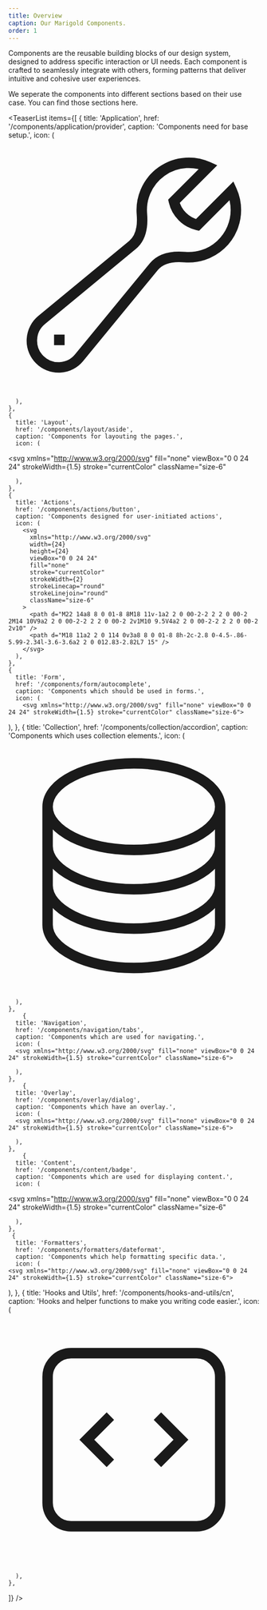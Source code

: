 ```yaml
---
title: Overview
caption: Our Marigold Components.
order: 1
---
```


Components are the reusable building blocks of our design system, designed to address specific interaction or UI needs. Each component is crafted to seamlessly integrate with others, forming patterns that deliver intuitive and cohesive user experiences.

We seperate the components into different sections based on their use case. You can find those sections here.

<TeaserList
  items={[
    {
      title: 'Application',
      href: '/components/application/provider',
      caption: 'Components need for base setup.',
      icon: (
        <svg xmlns="http://www.w3.org/2000/svg" fill="none" viewBox="0 0 24 24" strokeWidth={1.5} stroke="currentColor" className="size-6">
            <path strokeLinecap="round" strokeLinejoin="round" d="M21.75 6.75a4.5 4.5 0 0 1-4.884 4.484c-1.076-.091-2.264.071-2.95.904l-7.152 8.684a2.548 2.548 0 1 1-3.586-3.586l8.684-7.152c.833-.686.995-1.874.904-2.95a4.5 4.5 0 0 1 6.336-4.486l-3.276 3.276a3.004 3.004 0 0 0 2.25 2.25l3.276-3.276c.256.565.398 1.192.398 1.852Z" />
            <path strokeLinecap="round" strokeLinejoin="round" d="M4.867 19.125h.008v.008h-.008v-.008Z" />
            </svg>

      ),
    },
    {
      title: 'Layout',
      href: '/components/layout/aside',
      caption: 'Components for layouting the pages.',
      icon: (

<svg
  xmlns="http://www.w3.org/2000/svg"
  fill="none"
  viewBox="0 0 24 24"
  strokeWidth={1.5}
  stroke="currentColor"
  className="size-6"
>
  <path
    strokeLinecap="round"
    strokeLinejoin="round"
    d="M2.25 7.125C2.25 6.504 2.754 6 3.375 6h6c.621 0 1.125.504 1.125 1.125v3.75c0 .621-.504 1.125-1.125 1.125h-6a1.125 1.125 0 0 1-1.125-1.125v-3.75ZM14.25 8.625c0-.621.504-1.125 1.125-1.125h5.25c.621 0 1.125.504 1.125 1.125v8.25c0 .621-.504 1.125-1.125 1.125h-5.25a1.125 1.125 0 0 1-1.125-1.125v-8.25ZM3.75 16.125c0-.621.504-1.125 1.125-1.125h5.25c.621 0 1.125.504 1.125 1.125v2.25c0 .621-.504 1.125-1.125 1.125h-5.25a1.125 1.125 0 0 1-1.125-1.125v-2.25Z"
  />
</svg>

      ),
    },
    {
      title: 'Actions',
      href: '/components/actions/button',
      caption: 'Components designed for user-initiated actions',
      icon: (
        <svg
          xmlns="http://www.w3.org/2000/svg"
          width={24}
          height={24}
          viewBox="0 0 24 24"
          fill="none"
          stroke="currentColor"
          strokeWidth={2}
          strokeLinecap="round"
          strokeLinejoin="round"
          className="size-6"
        >
          <path d="M22 14a8 8 0 01-8 8M18 11v-1a2 2 0 00-2-2 2 2 0 00-2 2M14 10V9a2 2 0 00-2-2 2 2 0 00-2 2v1M10 9.5V4a2 2 0 00-2-2 2 2 0 00-2 2v10" />
          <path d="M18 11a2 2 0 114 0v3a8 8 0 01-8 8h-2c-2.8 0-4.5-.86-5.99-2.34l-3.6-3.6a2 2 0 012.83-2.82L7 15" />
        </svg>
      ),
    },
    {
      title: 'Form',
      href: '/components/form/autocomplete',
      caption: 'Components which should be used in forms.',
      icon: (
        <svg xmlns="http://www.w3.org/2000/svg" fill="none" viewBox="0 0 24 24" strokeWidth={1.5} stroke="currentColor" className="size-6">

  <path strokeLinecap="round" strokeLinejoin="round" d="M9 12h3.75M9 15h3.75M9 18h3.75m3 .75H18a2.25 2.25 0 0 0 2.25-2.25V6.108c0-1.135-.845-2.098-1.976-2.192a48.424 48.424 0 0 0-1.123-.08m-5.801 0c-.065.21-.1.433-.1.664 0 .414.336.75.75.75h4.5a.75.75 0 0 0 .75-.75 2.25 2.25 0 0 0-.1-.664m-5.8 0A2.251 2.251 0 0 1 13.5 2.25H15c1.012 0 1.867.668 2.15 1.586m-5.8 0c-.376.023-.75.05-1.124.08C9.095 4.01 8.25 4.973 8.25 6.108V8.25m0 0H4.875c-.621 0-1.125.504-1.125 1.125v11.25c0 .621.504 1.125 1.125 1.125h9.75c.621 0 1.125-.504 1.125-1.125V9.375c0-.621-.504-1.125-1.125-1.125H8.25ZM6.75 12h.008v.008H6.75V12Zm0 3h.008v.008H6.75V15Zm0 3h.008v.008H6.75V18Z" />
</svg>
      ),
    },
        {
      title: 'Collection',
      href: '/components/collection/accordion',
      caption: 'Components which uses collection elements.',
      icon: (
       <svg xmlns="http://www.w3.org/2000/svg" fill="none" viewBox="0 0 24 24" strokeWidth={1.5} stroke="currentColor" className="size-6">
  <path strokeLinecap="round" strokeLinejoin="round" d="M20.25 6.375c0 2.278-3.694 4.125-8.25 4.125S3.75 8.653 3.75 6.375m16.5 0c0-2.278-3.694-4.125-8.25-4.125S3.75 4.097 3.75 6.375m16.5 0v11.25c0 2.278-3.694 4.125-8.25 4.125s-8.25-1.847-8.25-4.125V6.375m16.5 0v3.75m-16.5-3.75v3.75m16.5 0v3.75C20.25 16.153 16.556 18 12 18s-8.25-1.847-8.25-4.125v-3.75m16.5 0c0 2.278-3.694 4.125-8.25 4.125s-8.25-1.847-8.25-4.125" />
</svg>

      ),
    },
        {
      title: 'Navigation',
      href: '/components/navigation/tabs',
      caption: 'Components which are used for navigating.',
      icon: (
      <svg xmlns="http://www.w3.org/2000/svg" fill="none" viewBox="0 0 24 24" strokeWidth={1.5} stroke="currentColor" className="size-6">

  <path strokeLinecap="round" strokeLinejoin="round" d="M9 6.75V15m6-6v8.25m.503 3.498 4.875-2.437c.381-.19.622-.58.622-1.006V4.82c0-.836-.88-1.38-1.628-1.006l-3.869 1.934c-.317.159-.69.159-1.006 0L9.503 3.252a1.125 1.125 0 0 0-1.006 0L3.622 5.689C3.24 5.88 3 6.27 3 6.695V19.18c0 .836.88 1.38 1.628 1.006l3.869-1.934c.317-.159.69-.159 1.006 0l4.994 2.497c.317.158.69.158 1.006 0Z" />
</svg>

      ),
    },
        {
      title: 'Overlay',
      href: '/components/overlay/dialog',
      caption: 'Components which have an overlay.',
      icon: (
      <svg xmlns="http://www.w3.org/2000/svg" fill="none" viewBox="0 0 24 24" strokeWidth={1.5} stroke="currentColor" className="size-6">

  <path strokeLinecap="round" strokeLinejoin="round" d="M6.429 9.75 2.25 12l4.179 2.25m0-4.5 5.571 3 5.571-3m-11.142 0L2.25 7.5 12 2.25l9.75 5.25-4.179 2.25m0 0L21.75 12l-4.179 2.25m0 0 4.179 2.25L12 21.75 2.25 16.5l4.179-2.25m11.142 0-5.571 3-5.571-3" />
</svg>

      ),
    },
        {
      title: 'Content',
      href: '/components/content/badge',
      caption: 'Components which are used for displaying content.',
      icon: (

<svg
  xmlns="http://www.w3.org/2000/svg"
  fill="none"
  viewBox="0 0 24 24"
  strokeWidth={1.5}
  stroke="currentColor"
  className="size-6"
>
  <path
    strokeLinecap="round"
    strokeLinejoin="round"
    d="m2.25 15.75 5.159-5.159a2.25 2.25 0 0 1 3.182 0l5.159 5.159m-1.5-1.5 1.409-1.409a2.25 2.25 0 0 1 3.182 0l2.909 2.909m-18 3.75h16.5a1.5 1.5 0 0 0 1.5-1.5V6a1.5 1.5 0 0 0-1.5-1.5H3.75A1.5 1.5 0 0 0 2.25 6v12a1.5 1.5 0 0 0 1.5 1.5Zm10.5-11.25h.008v.008h-.008V8.25Zm.375 0a.375.375 0 1 1-.75 0 .375.375 0 0 1 .75 0Z"
  />
</svg>

      ),
    },
     {
      title: 'Formatters',
      href: '/components/formatters/dateformat',
      caption: 'Components which help formatting specific data.',
      icon: (
    <svg xmlns="http://www.w3.org/2000/svg" fill="none" viewBox="0 0 24 24" strokeWidth={1.5} stroke="currentColor" className="size-6">

  <path strokeLinecap="round" strokeLinejoin="round" d="M16.023 9.348h4.992v-.001M2.985 19.644v-4.992m0 0h4.992m-4.993 0 3.181 3.183a8.25 8.25 0 0 0 13.803-3.7M4.031 9.865a8.25 8.25 0 0 1 13.803-3.7l3.181 3.182m0-4.991v4.99" />
</svg>
      ),
    },
     {
      title: 'Hooks and Utils',
      href: '/components/hooks-and-utils/cn',
      caption: 'Hooks and helper functions to make you writing code easier.',
      icon: (
       <svg xmlns="http://www.w3.org/2000/svg" fill="none" viewBox="0 0 24 24" strokeWidth={1.5} stroke="currentColor" className="size-6">
  <path strokeLinecap="round" strokeLinejoin="round" d="M14.25 9.75 16.5 12l-2.25 2.25m-4.5 0L7.5 12l2.25-2.25M6 20.25h12A2.25 2.25 0 0 0 20.25 18V6A2.25 2.25 0 0 0 18 3.75H6A2.25 2.25 0 0 0 3.75 6v12A2.25 2.25 0 0 0 6 20.25Z" />
</svg>

      ),
    },

]} />
